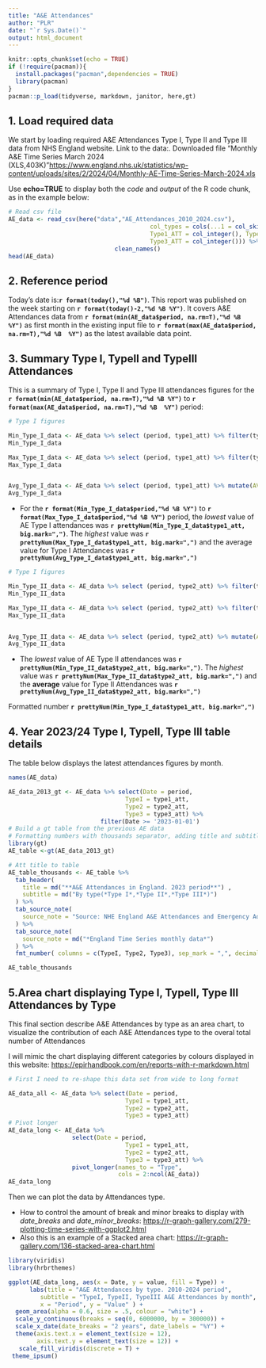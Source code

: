 ---
title: "A&E Attendances"
author: "PLR"
date: "`r Sys.Date()`"
output: html_document
---

```{r setup, include=FALSE, error=FALSE, message=FALSE}
knitr::opts_chunk$set(echo = TRUE) 
if (!require(pacman)){
  install.packages("pacman",dependencies = TRUE)
  library(pacman)
}
pacman::p_load(tidyverse, markdown, janitor, here,gt)
```

## 1. Load required data 
  
We start by loading required A&E Attendances Type I, Type II and Type III data from NHS England website. Link to the data:. Downloaded file "Monthly A&E Time Series March 2024 (XLS,403K)"<https://www.england.nhs.uk/statistics/wp-content/uploads/sites/2/2024/04/Monthly-AE-Time-Series-March-2024.xls>

Use **echo=TRUE** to display both the *code* and *output* of the R code chunk, as in the example below: 

```{r import_AE_data, echo=TRUE, warning=FALSE,message=FALSE}
# Read csv file
AE_data <- read_csv(here("data","AE_Attendances_2010_2024.csv"), 
                                        col_types = cols(...1 = col_skip(), Period = col_date(format = "%d/%m/%Y"), 
                                        Type1_ATT = col_integer(), Type2_ATT = col_integer(), 
                                        Type3_ATT = col_integer())) %>% 
                              clean_names()
head(AE_data)
```

## 2. Reference period  

Today's date is:**`r format(today(),"%d %B")`**. This report was published on the week starting on  **`r format(today()-2,"%d %B %Y")`**. It covers A&E Attendances data from **`r format(min(AE_data$period, na.rm=T),"%d %B %Y")`** as first month in the existing input file to **`r format(max(AE_data$period, na.rm=T),"%d %B 
%Y")`** as the latest available data point.

## 3. Summary Type I, TypeII and TypeIII Attendances

This is a summary of Type I, Type II and Type III attendances figures for the **`r format(min(AE_data$period, na.rm=T),"%d %B %Y")`** to **`r format(max(AE_data$period, na.rm=T),"%d %B 
%Y")`** period: 

```{r Type_1_summary, include=FALSE, echo=FALSE, warning=FALSE, message=FALSE}
# Type I figures

Min_Type_I_data <- AE_data %>% select (period, type1_att) %>% filter(type1_att == min(type1_att))
Min_Type_I_data

Max_Type_I_data <- AE_data %>% select (period, type1_att) %>% filter(type1_att == max(type1_att))
Max_Type_I_data


Avg_Type_I_data <- AE_data %>% select (period, type1_att) %>% mutate(AVG_type1_att = mean(type1_att)) %>% filter(period == max(period))
Avg_Type_I_data
```

- For the **`r format(Min_Type_I_data$period,"%d %B %Y")`** to **`r format(Max_Type_I_data$period,"%d %B %Y")`** period, the *lowest* value of AE Type I attendances was **`r prettyNum(Min_Type_I_data$type1_att, big.mark=",")`**. The *highest* value was **`r prettyNum(Max_Type_I_data$type1_att, big.mark=",")`** and the average value for Type I Attendances was
**`r prettyNum(Avg_Type_I_data$type1_att, big.mark=",")`**

```{r Type_2_summary, include=FALSE, echo=FALSE, warning=FALSE, message=FALSE}
# Type I figures

Min_Type_II_data <- AE_data %>% select (period, type2_att) %>% filter(type2_att == min(type2_att))
Min_Type_II_data

Max_Type_II_data <- AE_data %>% select (period, type2_att) %>% filter(type2_att == max(type2_att))
Max_Type_II_data


Avg_Type_II_data <- AE_data %>% select (period, type2_att) %>% mutate(AVG_type2_att = mean(type2_att)) %>% filter(period == max(period))
Avg_Type_II_data
```

- The *lowest* value of AE Type II attendances was **`r prettyNum(Min_Type_II_data$type2_att, big.mark=",")`**. The *highest* value was **`r prettyNum(Max_Type_II_data$type2_att, big.mark=",")`** and the **average** value for Type II Attendances was
**`r prettyNum(Avg_Type_II_data$type2_att, big.mark=",")`**

Formatted number **`r prettyNum(Min_Type_I_data$type1_att, big.mark=",")`**

## 4. Year 2023/24 Type I, TypeII, Type III table details 

The table below displays the latest attendances figures by month. 

```{r gt_table,echo=TRUE, warning=FALSE,message=FALSE }

names(AE_data)

AE_data_2013_gt <- AE_data %>% select(Date = period, 
                                 TypeI = type1_att, 
                                 Type2 = type2_att,
                                 Type3 = type3_att) %>% 
                          filter(Date >= '2023-01-01')
# Build a gt table from the previous AE data 
# Formatting numbers with thousands separator, adding title and subtitle
library(gt)
AE_table <-gt(AE_data_2013_gt) 

# Att title to table
AE_table_thousands <- AE_table %>% 
  tab_header(
    title = md("**A&E Attendances in England. 2023 period**") ,
    subtitle = md("By type(*Type I*,*Type II*,*Type III*)")
  ) %>% 
  tab_source_note(
    source_note = "Source: NHE England A&E Attendances and Emergency Admissions data"
  ) %>% 
  tab_source_note(
    source_note = md("*England Time Series monthly data*")
  ) %>% 
  fmt_number( columns = c(TypeI, Type2, Type3), sep_mark = ",", decimals = 0)

AE_table_thousands
```

## 5.Area chart displaying Type I, TypeII, Type III Attendances by Type

This final section describe A&E Attendances by type as an area chart, to visualize the contribution of each A&E Attendances type to the overal total number of Attendances

I will mimic the chart displaying different categories by colours displayed in this website: <https://epirhandbook.com/en/reports-with-r-markdown.html>

```{r Time chart data prep, echo=TRUE}
# First I need to re-shape this data set from wide to long format 

AE_data_all <- AE_data %>% select(Date = period, 
                                 TypeI = type1_att, 
                                 Type2 = type2_att,
                                 Type3 = type3_att) 
# Pivot longer
AE_data_long <- AE_data %>% 
                  select(Date = period, 
                                 TypeI = type1_att, 
                                 Type2 = type2_att,
                                 Type3 = type3_att) %>% 
                  pivot_longer(names_to = "Type",
                               cols = 2:ncol(AE_data))
AE_data_long
```
Then we can plot the data by Attendances type. 

- How to control the amount of break and minor breaks to display with *date_breaks* and *date_minor_breaks*: <https://r-graph-gallery.com/279-plotting-time-series-with-ggplot2.html>
- Also this is an example of a Stacked area chart: <https://r-graph-gallery.com/136-stacked-area-chart.html>


```{r Time chart by Type , echo=TRUE, warning=FALSE,message=FALSE, out.height="100%", out.width="110%"}
library(viridis)
library(hrbrthemes)

ggplot(AE_data_long, aes(x = Date, y = value, fill = Type)) +
      labs(title = "A&E Attendances by type. 2010-2024 period",
         subtitle = "TypeI, TypeII, TypeIII A&E Attendances by month",
         x = "Period", y = "Value" ) +
  geom_area(alpha = 0.6, size = .5, colour = "white") +
  scale_y_continuous(breaks = seq(0, 6000000, by = 300000)) +
  scale_x_date(date_breaks = "2 years", date_labels = "%Y") +
  theme(axis.text.x = element_text(size = 12),
        axis.text.y = element_text(size = 12)) +
   scale_fill_viridis(discrete = T) +
 theme_ipsum() 

```
